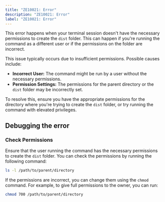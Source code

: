 ```yaml
---
title: "ZE10021: Error"
description: "ZE10021: Error"
label: "ZE10021: Error"
---
```







This error happens when your terminal session doesn't have the necessary permissions to create the `dist` folder. This can happen if you're running the command as a different user or if the permissions on the folder are incorrect.

This issue typically occurs due to insufficient permissions. Possible causes include:

- **Incorrect User:** The command might be run by a user without the necessary permissions.
- **Permission Settings:** The permissions for the parent directory or the `dist` folder may be incorrectly set.

To resolve this, ensure you have the appropriate permissions for the directory where you're trying to create the `dist` folder, or try running the command with elevated privileges.

## Debugging the error

<Steps>

### Check Permissions

Ensure that the user running the command has the necessary permissions to create the `dist` folder. You can check the permissions by running the following command:

```bash
ls -l /path/to/parent/directory
```

If the permissions are incorrect, you can change them using the `chmod` command. For example, to give full permissions to the owner, you can run:

```bash
chmod 700 /path/to/parent/directory
```

</Steps>
